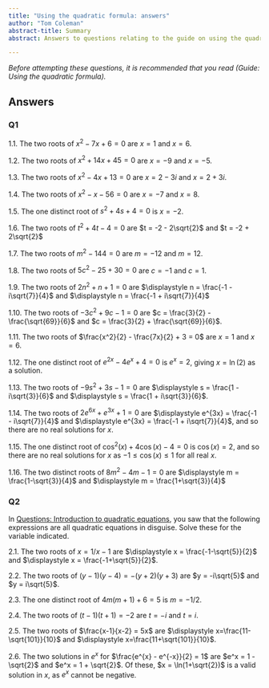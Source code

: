 ```yaml
---
title: "Using the quadratic formula: answers"
author: "Tom Coleman"
abstract-title: Summary
abstract: Answers to questions relating to the guide on using the quadratic formula.

---
```


*Before attempting these questions, it is recommended that you read (Guide: Using the quadratic formula).*

## Answers {-}

### Q1 {-}

1.1. The two roots of $x^2 - 7x + 6 = 0$ are $x = 1$ and $x = 6$.

1.2. The two roots of $x^2 + 14x + 45 = 0$ are $x=-9$ and $x=-5$.

1.3. The two roots of $x^2 - 4x + 13 = 0$ are $x=2-3i$ and $x=2+3i$.

1.4. The two roots of $x^2 - x - 56 = 0$ are $x = -7$ and $x=8$.

1.5. The one distinct root of $s^2 + 4s + 4 = 0$ is $x = -2$.

1.6. The two roots of $t^2 + 4t - 4 = 0$ are $t = -2 - 2\sqrt{2}$ and $t = -2 + 2\sqrt{2}$

1.7. The two roots of $m^2 - 144 = 0$ are $m = -12$ and $m = 12$. 

1.8. The two roots of $5c^2 - 25 + 30 = 0$ are $c = -1$ and $c=1$.

1.9. The two roots of $2n^2 + n + 1 = 0$ are $\displaystyle n = \frac{-1 - i\sqrt{7}}{4}$ and $\displaystyle n = \frac{-1 + i\sqrt{7}}{4}$

1.10. The two roots of $-3c^2 + 9c - 1 = 0$ are $c = \frac{3}{2} - \frac{\sqrt{69}}{6}$ and $c = \frac{3}{2} + \frac{\sqrt{69}}{6}$.

1.11. The two roots of $\frac{x^2}{2} - \frac{7x}{2} + 3 = 0$ are $x = 1$ and $x = 6$. 

1.12. The one distinct root of $e^{2x} - 4e^x + 4 = 0$ is $e^x = 2$, giving $x = \ln(2)$ as a solution.

1.13. The two roots of $-9s^2 + 3s - 1 = 0$ are $\displaystyle s = \frac{1 - i\sqrt{3}}{6}$ and $\displaystyle s = \frac{1 + i\sqrt{3}}{6}$.

1.14. The two roots of $2e^{6x} + e^{3x} + 1 = 0$ are $\displaystyle e^{3x} = \frac{-1 - i\sqrt{7}}{4}$ and $\displaystyle e^{3x} = \frac{-1 + i\sqrt{7}}{4}$, and so there are no real solutions for $x$.

1.15. The one distinct root of $\cos^2(x) + 4\cos(x) - 4 = 0$ is $\cos(x) = 2$, and so there are no real solutions for $x$ as $-1\leq \cos(x) \leq 1$ for all real $x$. 

1.16. The two distinct roots of $8m^2 - 4m - 1 = 0$ are $\displaystyle m = \frac{1-\sqrt{3}}{4}$ and $\displaystyle m = \frac{1+\sqrt{3}}{4}$

### Q2 {-}

In [Questions: Introduction to quadratic equations](qs-introtoquadratics.qmd), you saw that the following expressions are all quadratic equations in disguise. Solve these for the variable indicated. 

2.1. The two roots of $x = 1/x - 1$ are $\displaystyle x = \frac{-1-\sqrt{5}}{2}$ and $\displaystyle x = \frac{-1+\sqrt{5}}{2}$.

2.2. The two roots of $(y-1)(y-4) = -(y+2)(y+3)$ are $y = -i\sqrt{5}$ and $y = i\sqrt{5}$.

2.3. The one distinct root of $4m(m+1) + 6 = 5$ is $m = -1/2$.

2.4. The two roots of $(t-1)(t+1) = -2$ are $t = -i$ and $t=i$.

2.5. The two roots of $\frac{x-1}{x-2} = 5x$ are $\displaystyle x=\frac{11-\sqrt{101}}{10}$ and $\displaystyle x=\frac{11+\sqrt{101}}{10}$. 

2.6. The two solutions in $e^x$ for $\frac{e^{x} - e^{-x}}{2} = 1$ are $e^x = 1 - \sqrt{2}$ and $e^x = 1 + \sqrt{2}$. Of these, $x = \ln(1+\sqrt{2})$ is a valid solution in $x$, as $e^x$ cannot be negative. 




